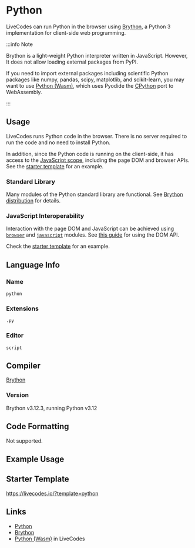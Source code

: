 # Python


LiveCodes can run Python in the browser using [Brython](https://brython.info/), a Python 3 implementation for client-side web programming.

:::info Note

Brython is a light-weight Python interpreter written in JavaScript. However, It does not allow loading external packages from PyPI.

If you need to import external packages including scientific Python packages like numpy, pandas, scipy, matplotlib, and scikit-learn, you may want to use [Python (Wasm)](./python-wasm.mdx), which uses Pyodide the [CPython](https://github.com/python/cpython) port to WebAssembly.

:::

## Usage

LiveCodes runs Python code in the browser. There is no server required to run the code and no need to install Python.

In addition, since the Python code is running on the client-side, it has access to the [JavaScript scope](#javascript-interoperability), including the page DOM and browser APIs. See the [starter template](#starter-template) for an example.

### Standard Library

Many modules of the Python standard library are functional. See [Brython distribution](https://brython.info/static_doc/en/stdlib.html) for details.

### JavaScript Interoperability

Interaction with the page DOM and JavaScript can be achieved using [`browser`](https://brython.info/static_doc/en/browser.html) and [`javascript`](https://brython.info/static_doc/en/javascript.html) modules. See [this guide](https://brython.info/static_doc/en/dom_api.html) for using the DOM API.

Check the [starter template](#starter-template) for an example.

## Language Info

### Name

`python`

### Extensions

`.py`

### Editor

`script`

## Compiler

[Brython](https://brython.info/)

### Version

Brython v3.12.3, running Python v3.12

## Code Formatting

Not supported.

## Example Usage

<LiveCodes template="python" height="80vh"></LiveCodes>

## Starter Template

https://livecodes.io/?template=python

## Links

- [Python](https://www.python.org/)
- [Brython](https://brython.info/)
- [Python (Wasm)](./python-wasm.mdx) in LiveCodes
